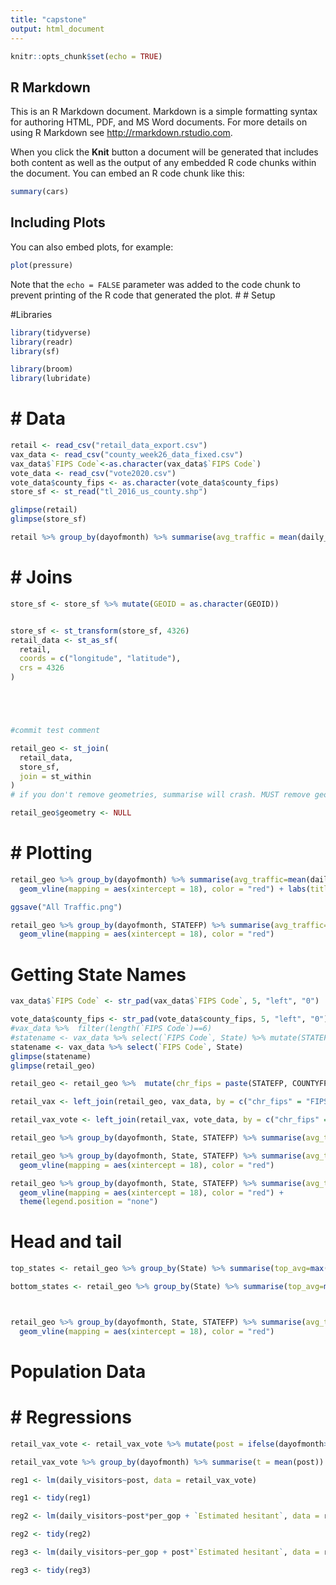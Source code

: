 ```yaml
---
title: "capstone"
output: html_document
---
```


```r
knitr::opts_chunk$set(echo = TRUE)
```

## R Markdown

This is an R Markdown document. Markdown is a simple formatting syntax for authoring HTML, PDF, and MS Word documents. For more details on using R Markdown see <http://rmarkdown.rstudio.com>.

When you click the **Knit** button a document will be generated that includes both content as well as the output of any embedded R code chunks within the document. You can embed an R code chunk like this:

```r
summary(cars)
```

## Including Plots

You can also embed plots, for example:

```r
plot(pressure)
```

Note that the `echo = FALSE` parameter was added to the code chunk to prevent printing of the R code that generated the plot.
# # Setup

#Libraries
```r
library(tidyverse)
library(readr)
library(sf)

library(broom)
library(lubridate)

```

# # Data
```r
retail <- read_csv("retail_data_export.csv")
vax_data <- read_csv("county_week26_data_fixed.csv")
vax_data$`FIPS Code`<-as.character(vax_data$`FIPS Code`)
vote_data <- read_csv("vote2020.csv")
vote_data$county_fips <- as.character(vote_data$county_fips)
store_sf <- st_read("tl_2016_us_county.shp")

glimpse(retail)
glimpse(store_sf)

retail %>% group_by(dayofmonth) %>% summarise(avg_traffic = mean(daily_visitors))
```
# # Joins
```r

store_sf <- store_sf %>% mutate(GEOID = as.character(GEOID))


store_sf <- st_transform(store_sf, 4326)
retail_data <- st_as_sf(
  retail,
  coords = c("longitude", "latitude"),
  crs = 4326
)





#commit test comment


```


```r
retail_geo <- st_join(
  retail_data,
  store_sf,
  join = st_within
)
# if you don't remove geometries, summarise will crash. MUST remove geometries

retail_geo$geometry <- NULL
```


# # Plotting




```r
retail_geo %>% group_by(dayofmonth) %>% summarise(avg_traffic=mean(daily_visitors)) %>% ggplot() + geom_line(mapping = aes(x = dayofmonth, y = avg_traffic)) + 
  geom_vline(mapping = aes(xintercept = 18), color = "red") + labs(title = "Average Traffic In May 2021")

ggsave("All Traffic.png")
```



```r

retail_geo %>% group_by(dayofmonth, STATEFP) %>% summarise(avg_traffic=mean(daily_visitors)) %>% ggplot() + geom_line(mapping = aes(x = dayofmonth, y = avg_traffic, color = STATEFP)) + 
  geom_vline(mapping = aes(xintercept = 18), color = "red")

```

# Getting State Names

```r

vax_data$`FIPS Code` <- str_pad(vax_data$`FIPS Code`, 5, "left", "0")

vote_data$county_fips <- str_pad(vote_data$county_fips, 5, "left", "0")
#vax_data %>%  filter(length(`FIPS Code`)==6)
#statename <- vax_data %>% select(`FIPS Code`, State) %>% mutate(STATEFP = substr(`FIPS Code`, 1,2)) %>%  select(STATEFP, State)
statename <- vax_data %>% select(`FIPS Code`, State)
glimpse(statename)
glimpse(retail_geo)

retail_geo <- retail_geo %>%  mutate(chr_fips = paste(STATEFP, COUNTYFP, sep = ""))

retail_vax <- left_join(retail_geo, vax_data, by = c("chr_fips" = "FIPS Code"))

retail_vax_vote <- left_join(retail_vax, vote_data, by = c("chr_fips" = "county_fips"))

```


```r
retail_geo %>% group_by(dayofmonth, State, STATEFP) %>% summarise(avg_traffic=mean(daily_visitors, na.rm=TRUE))
```


```r
retail_geo %>% group_by(dayofmonth, State, STATEFP) %>% summarise(avg_traffic=mean(daily_visitors))%>% ggplot() + geom_line(mapping = aes(x = dayofmonth, y = avg_traffic, color = State)) + 
  geom_vline(mapping = aes(xintercept = 18), color = "red")

retail_geo %>% group_by(dayofmonth, State, STATEFP) %>% summarise(avg_traffic=mean(daily_visitors))%>% ggplot() + geom_line(mapping = aes(x = dayofmonth, y = avg_traffic, color = State)) + 
  geom_vline(mapping = aes(xintercept = 18), color = "red") +
  theme(legend.position = "none")
```
# Head and tail

```r
top_states <- retail_geo %>% group_by(State) %>% summarise(top_avg=max(mean(daily_visitors, na.rm=TRUE))) %>% arrange(desc(top_avg)) %>% head()

bottom_states <- retail_geo %>% group_by(State) %>% summarise(top_avg=max(mean(daily_visitors, na.rm=TRUE))) %>% arrange(top_avg) %>% head()



retail_geo %>% group_by(dayofmonth, State, STATEFP) %>% summarise(avg_traffic=mean(daily_visitors))%>% ggplot() + geom_line(mapping = aes(x = dayofmonth, y = avg_traffic, color = State)) + 
  geom_vline(mapping = aes(xintercept = 18), color = "red")

```
# Population Data

# # Regressions

```r
retail_vax_vote <- retail_vax_vote %>% mutate(post = ifelse(dayofmonth>=18, 1,0))

retail_vax_vote %>% group_by(dayofmonth) %>% summarise(t = mean(post))

reg1 <- lm(daily_visitors~post, data = retail_vax_vote)

reg1 <- tidy(reg1)

reg2 <- lm(daily_visitors~post*per_gop + `Estimated hesitant`, data = retail_vax_vote)

reg2 <- tidy(reg2)

reg3 <- lm(daily_visitors~per_gop + post*`Estimated hesitant`, data = retail_vax_vote)

reg3 <- tidy(reg3)

```


